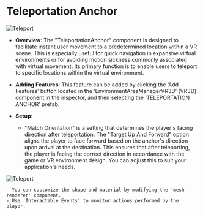 
# Teleportation Anchor

<div style={{ display: 'flex', justifyContent: 'center', alignItems: 'center' }}>
  <Image src="/features/teleport.png" alt="Teleport" width={700} height={700} />
</div>

- **Overview**: The "TeleportationAnchor" component is designed to facilitate instant user movement to a predetermined location within a VR scene. This is especially useful for quick navigation in expansive virtual environments or for avoiding motion sickness commonly associated with virtual movement. Its primary function is to enable users to teleport to specific locations within the virtual environment.
- **Adding Features**: This feature can be added by clicking the ‘Add Features’ button located in the ‘EnvironmentAreaManagerVR3D’ (VR3D) component in the inspector, and then selecting the ‘TELEPORTATION ANCHOR’ prefab.
- **Setup**:
    
    
    - "Match Orientation" is a setting that determines the player's facing direction after teleportation. The "Target Up And Forward" option aligns the player to face forward based on the anchor's direction upon arrival at the destination. This ensures that after teleporting, the player is facing the correct direction in accordance with the game or VR environment design. You can adjust this to suit your application's needs.

<div style={{ display: 'flex', justifyContent: 'center', alignItems: 'center' }}>
  <Image src="/features/teleport1.png" alt="Teleport" width={300} height={300} />
</div>

    - You can customize the shape and material by modifying the 'mesh renderer' component.
    - Use 'Interactable Events' to monitor actions performed by the player.